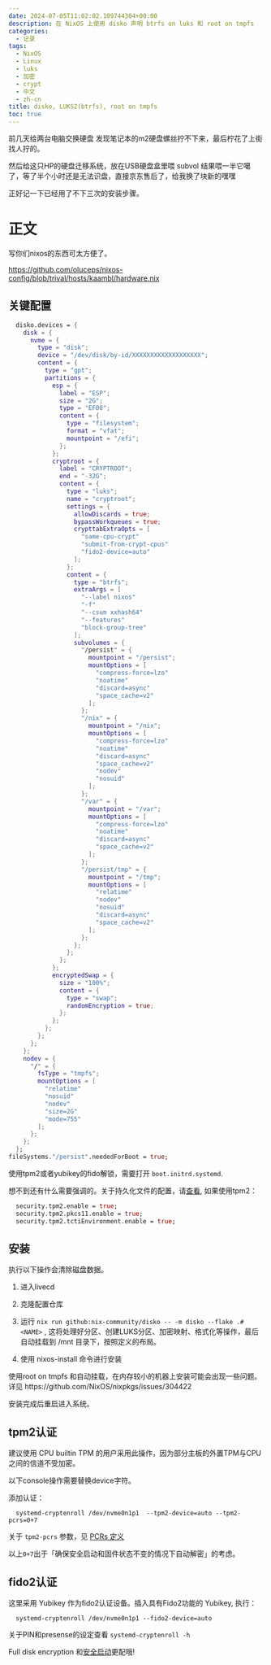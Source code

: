 ```yaml
---
date: 2024-07-05T11:02:02.109744304+00:00
description: 在 NixOS 上使用 disko 声明 btrfs on luks 和 root on tmpfs
categories:
  - 记录
tags:
  - NixOS
  - Linux
  - luks
  - 加密
  - crypt
  - 中文
  - zh-cn
title: disko, LUKS2(btrfs), root on tmpfs
toc: true
---
```



前几天给两台电脑交换硬盘 发现笔记本的m2硬盘螺丝拧不下来，最后柠花了上街找人拧的。

然后给这只HP的硬盘迁移系统，放在USB硬盘盒里喂 subvol 结果喂一半它噶了，等了半个小时还是无法识盘，直接京东售后了，给我换了块新的嘿嘿

正好记一下已经用了不下三次的安装步骤。

# 正文

写你们nixos的东西可太方便了。

https://github.com/oluceps/nixos-config/blob/trival/hosts/kaambl/hardware.nix

## 关键配置

```nix
  disko.devices = {
    disk = {
      nvme = {
        type = "disk";
        device = "/dev/disk/by-id/XXXXXXXXXXXXXXXXXXX";
        content = {
          type = "gpt";
          partitions = {
            esp = {
              label = "ESP";
              size = "2G";
              type = "EF00";
              content = {
                type = "filesystem";
                format = "vfat";
                mountpoint = "/efi";
              };
            };
            cryptroot = {
              label = "CRYPTROOT";
              end = "-32G";
              content = {
                type = "luks";
                name = "cryptroot";
                settings = {
                  allowDiscards = true;
                  bypassWorkqueues = true;
                  crypttabExtraOpts = [
                    "same-cpu-crypt"
                    "submit-from-crypt-cpus"
                    "fido2-device=auto"
                  ];
                };
                content = {
                  type = "btrfs";
                  extraArgs = [
                    "--label nixos"
                    "-f"
                    "--csum xxhash64"
                    "--features"
                    "block-group-tree"
                  ];
                  subvolumes = {
                    "/persist" = {
                      mountpoint = "/persist";
                      mountOptions = [
                        "compress-force=lzo"
                        "noatime"
                        "discard=async"
                        "space_cache=v2"
                      ];
                    };
                    "/nix" = {
                      mountpoint = "/nix";
                      mountOptions = [
                        "compress-force=lzo"
                        "noatime"
                        "discard=async"
                        "space_cache=v2"
                        "nodev"
                        "nosuid"
                      ];
                    };
                    "/var" = {
                      mountpoint = "/var";
                      mountOptions = [
                        "compress-force=lzo"
                        "noatime"
                        "discard=async"
                        "space_cache=v2"
                      ];
                    };
                    "/persist/tmp" = {
                      mountpoint = "/tmp";
                      mountOptions = [
                        "relatime"
                        "nodev"
                        "nosuid"
                        "discard=async"
                        "space_cache=v2"
                      ];
                    };
                  };
                };
              };
            };
            encryptedSwap = {
              size = "100%";
              content = {
                type = "swap";
                randomEncryption = true;
              };
            };
          };
        };
      };
    };
    nodev = {
      "/" = {
        fsType = "tmpfs";
        mountOptions = [
          "relatime"
          "nosuid"
          "nodev"
          "size=2G"
          "mode=755"
        ];
      };
    };
  };
fileSystems."/persist".neededForBoot = true;

```

使用tpm2或者yubikey的fido解锁，需要打开 `boot.initrd.systemd`.

想不到还有什么需要强调的。关于持久化文件的配置，请[查看](https://github.com/nix-community/impermanence), 如果使用tpm2：

```nix
  security.tpm2.enable = true;
  security.tpm2.pkcs11.enable = true;
  security.tpm2.tctiEnvironment.enable = true;
```

## 安装

<Emph type="warn">
执行以下操作会清除磁盘数据。
</Emph>



1. 进入livecd

2. 克隆配置仓库

3. 运行 `nix run github:nix-community/disko -- -m disko --flake .#<NAME>` , 这将处理好分区、创建LUKS分区、加密映射、格式化等操作，最后自动挂载到 /mnt 目录下，按照定义的布局。

4. 使用 nixos-install 命令进行安装

<Emph type="note">
使用root on tmpfs 和自动挂载，在内存较小的机器上安装可能会出现一些问题。详见
https://github.com/NixOS/nixpkgs/issues/304422
</Emph>

安装完成后重启进入系统。

## tpm2认证

建议使用 CPU builtin TPM 的用户采用此操作，因为部分主板的外置TPM与CPU之间的信道不受加密。

以下console操作需要替换device字符。

添加认证：

```console
  systemd-cryptenroll /dev/nvme0n1p1  --tpm2-device=auto --tpm2-pcrs=0+7
```

关于 `tpm2-pcrs` 参数，见 [PCRs 定义](https://uapi-group.org/specifications/specs/linux_tpm_pcr_registry/)

以上`0+7`出于「确保安全启动和固件状态不变的情况下自动解密」的考虑。


## fido2认证

这里采用 Yubikey 作为fido2认证设备。插入具有Fido2功能的 Yubikey, 执行：

```console
  systemd-cryptenroll /dev/nvme0n1p1 --fido2-device=auto
```

关于PIN和presense的设定查看 `systemd-cryptenroll -h`

Full disk encryption 和[安全启动](https://blog.nyaw.xyz/lanzaboote-secureboot-on-nixos)更配哦!
